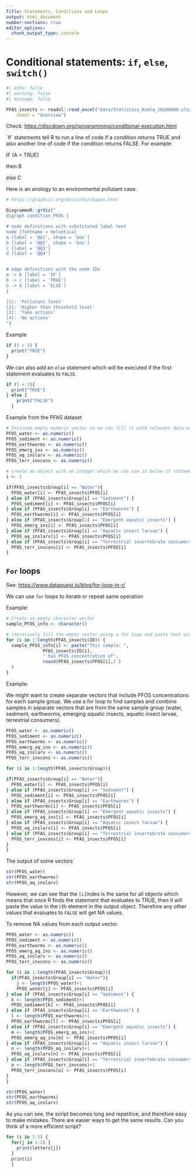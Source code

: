 ```yaml
---
Title: Statements, Conditions and Loops
output: html_document
number-sections: true
editor_options: 
  chunk_output_type: console
---
```


# Conditional statements: `if`, `else`, `switch()`

```r
#| echo: false
#| warning: false
#| message: false

PFAS_insects <- readxl::read_excel("data/Statistics_Kumla_20200408.xlsx", 
    sheet = "Overview")
```

Check: <https://discdown.org/rprogramming/conditional-execution.html>

´If´ statements tell R to run a line of code if a condition returns TRUE and also another line of code if the condition returns FALSE. For example:

IF (A = TRUE)

then B

else C

Here is an anology to an environmental pollutant case.

```r

# https://graphviz.org/doc/info/shapes.html

DiagrammeR::grViz("
digraph condition_PFOS {

# node definitions with substituted label text
node [fontname = Helvetica]
a [label = '@@1', shape = 'box']
b [label = '@@2', shape = 'box']
c [label = '@@3']
d [label = '@@4']


# edge definitions with the node IDs
a -> b [label = 'IF']
b -> c [label = 'TRUE']
b -> d [label = 'ELSE']
}

[1]: 'Pollutant level'
[2]: 'Higher than threshold level'
[3]: 'Take actions'
[4]: 'No actions'
")
```

Example

```r

if (5 > 3) {
  print("TRUE")
}

```

We can also add an `else` statement which will be executed if the first statement evaluates to `FALSE`.

```r
if (5 < 3){
  print("TRUE")
} else {
    print("FALSE")
  }

```

Example from the PFAS dataset

```r
# Initiate empty numeric vector so we can fill it with relevant data with the if statement
PFOS_water <- as.numeric()
PFOS_sediment <- as.numeric()
PFOS_earthworms <- as.numeric()
PFOS_emerg_ins <- as.numeric()
PFOS_aq_inslarv <- as.numeric()
PFOS_terr_invcons <- as.numeric()

# create an object with an integer which we can use in below if statement so we dont need to change all values in the if statement
i <- 1

if(PFAS_insects$Group[i] == "Water"){
  PFOS_water[i] <- PFAS_insects$PFOS[i]
} else if (PFAS_insects$Group[i] == "Sediment") {
  PFOS_sediment[i] <- PFAS_insects$PFOS[i]
} else if (PFAS_insects$Group[i] == "Earthworms") {
  PFOS_earthworms[i] <- PFAS_insects$PFOS[i]
} else if (PFAS_insects$Group[1] == "Emergent aquatic insects") {
  PFOS_emerg_ins[i] <- PFAS_insects$PFOS[i]
} else if (PFAS_insects$Group[i] == "Aquatic insect larvae") {
  PFOS_aq_inslarv[i] <- PFAS_insects$PFOS[i]
} else if (PFAS_insects$Group[i] == "Terrestrial invertebrate consumers") {
  PFOS_terr_invcons[i] <- PFAS_insects$PFOS[i]
}

```

## `For` loops

See: <https://www.dataquest.io/blog/for-loop-in-r/>

We can use `for` loops to iterate or repeat same operation

Example:

```r
# Create an empty character vector
sample_PFOS_info <- character()

# iteratively fill the empty vector using a for loop and paste text with different cells at the i:th position of each selected column
for (i in 1:length(PFAS_insects$ID)) {
  sample_PFOS_info[i] <- paste("This sample: ", 
              PFAS_insects$ID[i], 
              " has PFOS concentration of", 
              round(PFAS_insects$PFOS[i],2 )
  )
}

```

Example:

We might want to create separate vectors that include PFOS concentrations for each sample group. We use a for loop to find samples and combine samples in separate vectors that are from the same sample group (water, sediment, earthworms, emerging aquatic insects, aquatic insect larvae, terrestrial consumers).

```r

PFOS_water <- as.numeric()
PFOS_sediment <- as.numeric()
PFOS_earthworms <- as.numeric()
PFOS_emerg_aq_ins <- as.numeric()
PFOS_aq_inslarv <- as.numeric()
PFOS_terr_invcons <- as.numeric()

for (i in 1:length(PFAS_insects$Group)){

if(PFAS_insects$Group[i] == "Water"){
  PFOS_water[i] <- PFAS_insects$PFOS[i]
} else if (PFAS_insects$Group[i] == "Sediment") {
  PFOS_sediment[i] <- PFAS_insects$PFOS[i]
} else if (PFAS_insects$Group[i] == "Earthworms") {
  PFOS_earthworms[i] <- PFAS_insects$PFOS[i]
} else if (PFAS_insects$Group[i] == "Emergent aquatic insects") {
  PFOS_emerg_aq_ins[i] <- PFAS_insects$PFOS[i]
} else if (PFAS_insects$Group[i] == "Aquatic insect larvae") {
  PFOS_aq_inslarv[i] <- PFAS_insects$PFOS[i]
} else if (PFAS_insects$Group[i] == "Terrestrial invertebrate consumers") {
  PFOS_terr_invcons[i] <- PFAS_insects$PFOS[i]
}
}

```

The output of some vectors

```r
str(PFOS_water)
str(PFOS_earthworms)
str(PFOS_aq_inslarv)
```

However, we can see that the `[i]`index is the same for all objects which means that once R finds the statement that evaluates to TRUE, then it will paste the value in the i:th element in the output object. Therefore any other values that evaluates to `FALSE` will get NA values.

To remove NA values from each output vector.

```r

PFOS_water <- as.numeric()
PFOS_sediment <- as.numeric()
PFOS_earthworms <- as.numeric()
PFOS_emerg_aq_ins <- as.numeric()
PFOS_aq_inslarv <- as.numeric()
PFOS_terr_invcons <- as.numeric()

for (i in 1:length(PFAS_insects$Group)){
  if(PFAS_insects$Group[i] == "Water"){
    j <- length(PFOS_water)+1
    PFOS_water[j] <- PFAS_insects$PFOS[i]
} else if (PFAS_insects$Group[i] == "Sediment") {
  k <- length(PFOS_sediment)+1
  PFOS_sediment[k] <- PFAS_insects$PFOS[i]
} else if (PFAS_insects$Group[i] == "Earthworms") {
  l <- length(PFOS_earthworms)+1
  PFOS_earthworms[l] <- PFAS_insects$PFOS[i]
} else if (PFAS_insects$Group[i] == "Emergent aquatic insects") {
  m <- length(PFOS_emerg_aq_ins)+1
  PFOS_emerg_aq_ins[m] <- PFAS_insects$PFOS[i]
} else if (PFAS_insects$Group[i] == "Aquatic insect larvae") {
  n <- length(PFOS_aq_inslarv)+1
  PFOS_aq_inslarv[n] <- PFAS_insects$PFOS[i]
} else if (PFAS_insects$Group[i] == "Terrestrial invertebrate consumers") {
  o <- length(PFOS_terr_invcons)+1
  PFOS_terr_invcons[o] <- PFAS_insects$PFOS[i]
}
}

```

```r

str(PFOS_water)
str(PFOS_earthworms)
str(PFOS_aq_inslarv)
```

As you can see, the script becomes long and repetitive, and therefore easy to make mistakes. There are easier ways to get the same results. Can you think of a more efficient script?

```r

for (i in 1:3) {
  for(j in 1:2) {
    print(letters[j])
  }
  print(i)
  }

```
